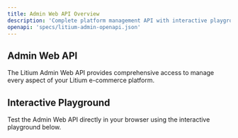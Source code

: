 ```yaml
---
title: Admin Web API Overview
description: 'Complete platform management API with interactive playground'
openapi: 'specs/litium-admin-openapi.json'
---
```


## Admin Web API

The Litium Admin Web API provides comprehensive access to manage every aspect of your Litium e-commerce platform.

## Interactive Playground

Test the Admin Web API directly in your browser using the interactive playground below.